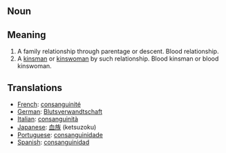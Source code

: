 == Noun ==

== Meaning ==

#A family relationship through parentage or descent.  Blood relationship.
#A [[kinsman]] or [[kinswoman]] by such relationship. Blood kinsman or blood kinswoman.

== Translations ==

*[[French]]: [[consanguinité]]
*[[German]]: [[Blutsverwandtschaft]]
*[[Italian]]: [[consanguinità]]
*[[Japanese]]: [[血族]] (ketsuzoku)
*[[Portuguese]]: [[consanguinidade]]
*[[Spanish]]: [[consanguinidad]]